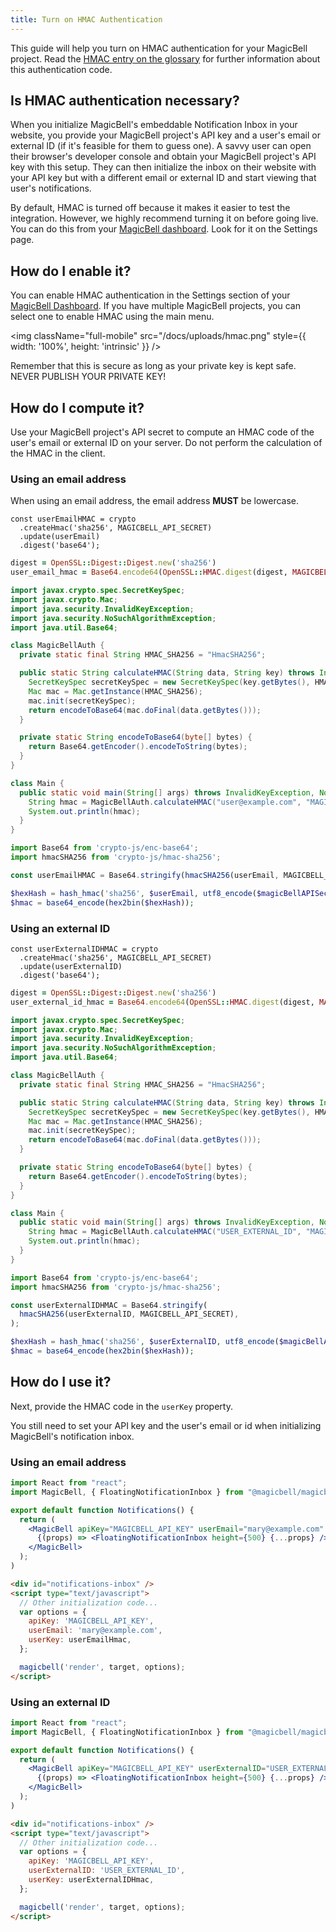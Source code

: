 ```yaml
---
title: Turn on HMAC Authentication
---
```


This guide will help you turn on HMAC authentication for your MagicBell project. Read the [HMAC entry on the glossary](/docs/glossary#hmac) for further information about this authentication code.

## Is HMAC authentication necessary?

When you initialize MagicBell's embeddable Notification Inbox in your website, you provide your MagicBell project's API key and a user's email or external ID (if it's feasible for them to guess one). A savvy user can open their browser's developer console and obtain your MagicBell project's API key with this setup. They can then initialize the inbox on their website with your API key but with a different email or external ID and start viewing that user's notifications.

By default, HMAC is turned off because it makes it easier to test the integration. However, we highly recommend turning it on before going live. You can do this from your [MagicBell dashboard](https://app.magicbell.com). Look for it on the Settings page.

## How do I enable it?

You can enable HMAC authentication in the Settings section of your [MagicBell Dashboard](https://app.magicbell.com). If you have multiple MagicBell projects, you can select one to enable HMAC using the main menu.

<img
  className="full-mobile"
  src="/docs/uploads/hmac.png"
  style={{ width: '100%', height: 'intrinsic' }}
/>

Remember that this is secure as long as your private key is kept safe. NEVER PUBLISH YOUR PRIVATE KEY!

## How do I compute it?

Use your MagicBell project's API secret to compute an HMAC code of the user's email or external ID on your server. Do not perform the calculation of the HMAC in the client.

### Using an email address

<Note>
  When using an email address, the email address <strong>MUST</strong> be lowercase.
</Note>

<Tabs>

```node title=NODE hideHeader noTopBorderRadius
const userEmailHMAC = crypto
  .createHmac('sha256', MAGICBELL_API_SECRET)
  .update(userEmail)
  .digest('base64');
```

```ruby title=RUBY hideHeader noTopBorderRadius
digest = OpenSSL::Digest::Digest.new('sha256')
user_email_hmac = Base64.encode64(OpenSSL::HMAC.digest(digest, MAGICBELL_API_SECRET, user_email))
```

```java title=JAVA hideHeader noTopBorderRadius
import javax.crypto.spec.SecretKeySpec;
import javax.crypto.Mac;
import java.security.InvalidKeyException;
import java.security.NoSuchAlgorithmException;
import java.util.Base64;

class MagicBellAuth {
  private static final String HMAC_SHA256 = "HmacSHA256";

  public static String calculateHMAC(String data, String key) throws InvalidKeyException, NoSuchAlgorithmException {
    SecretKeySpec secretKeySpec = new SecretKeySpec(key.getBytes(), HMAC_SHA256);
    Mac mac = Mac.getInstance(HMAC_SHA256);
    mac.init(secretKeySpec);
    return encodeToBase64(mac.doFinal(data.getBytes()));
  }

  private static String encodeToBase64(byte[] bytes) {
    return Base64.getEncoder().encodeToString(bytes);
  }
}

class Main {
  public static void main(String[] args) throws InvalidKeyException, NoSuchAlgorithmException {
    String hmac = MagicBellAuth.calculateHMAC("user@example.com", "MAGICBELL_API_SECRET");
    System.out.println(hmac);
  }
}
```

```javascript title=JAVASCRIPT hideHeader noTopBorderRadius
import Base64 from 'crypto-js/enc-base64';
import hmacSHA256 from 'crypto-js/hmac-sha256';

const userEmailHMAC = Base64.stringify(hmacSHA256(userEmail, MAGICBELL_API_SECRET));
```

```php title=PHP hideHeader noTopBorderRadius
$hexHash = hash_hmac('sha256', $userEmail, utf8_encode($magicBellAPISecret));
$hmac = base64_encode(hex2bin($hexHash));
```

</Tabs>

### Using an external ID

<Tabs>

```node title=NODE hideHeader noTopBorderRadius
const userExternalIDHMAC = crypto
  .createHmac('sha256', MAGICBELL_API_SECRET)
  .update(userExternalID)
  .digest('base64');
```

```ruby title=RUBY hideHeader noTopBorderRadius
digest = OpenSSL::Digest::Digest.new('sha256')
user_external_id_hmac = Base64.encode64(OpenSSL::HMAC.digest(digest, MAGICBELL_API_SECRET, user_external_id))
```

```java title=JAVA hideHeader noTopBorderRadius
import javax.crypto.spec.SecretKeySpec;
import javax.crypto.Mac;
import java.security.InvalidKeyException;
import java.security.NoSuchAlgorithmException;
import java.util.Base64;

class MagicBellAuth {
  private static final String HMAC_SHA256 = "HmacSHA256";

  public static String calculateHMAC(String data, String key) throws InvalidKeyException, NoSuchAlgorithmException {
    SecretKeySpec secretKeySpec = new SecretKeySpec(key.getBytes(), HMAC_SHA256);
    Mac mac = Mac.getInstance(HMAC_SHA256);
    mac.init(secretKeySpec);
    return encodeToBase64(mac.doFinal(data.getBytes()));
  }

  private static String encodeToBase64(byte[] bytes) {
    return Base64.getEncoder().encodeToString(bytes);
  }
}

class Main {
  public static void main(String[] args) throws InvalidKeyException, NoSuchAlgorithmException {
    String hmac = MagicBellAuth.calculateHMAC("USER_EXTERNAL_ID", "MAGICBELL_API_SECRET");
    System.out.println(hmac);
  }
}
```

```javascript title=JAVASCRIPT hideHeader noTopBorderRadius
import Base64 from 'crypto-js/enc-base64';
import hmacSHA256 from 'crypto-js/hmac-sha256';

const userExternalIDHMAC = Base64.stringify(
  hmacSHA256(userExternalID, MAGICBELL_API_SECRET),
);
```

```php title=PHP hideHeader noTopBorderRadius
$hexHash = hash_hmac('sha256', $userExternalID, utf8_encode($magicBellAPISecret));
$hmac = base64_encode(hex2bin($hexHash));
```

</Tabs>

## How do I use it?

Next, provide the HMAC code in the `userKey` property.

You still need to set your API key and the user's email or id when initializing MagicBell's notification inbox.

### Using an email address

<Tabs>

```jsx title=REACT hideHeader noTopBorderRadius
import React from "react";
import MagicBell, { FloatingNotificationInbox } from "@magicbell/magicbell-react";

export default function Notifications() {
  return (
    <MagicBell apiKey="MAGICBELL_API_KEY" userEmail="mary@example.com" userKey="userEmailHmac">
      {(props) => <FloatingNotificationInbox height={500} {...props} />}
    </MagicBell>
  );
)
```

```html title=HTML hideHeader noTopBorderRadius
<div id="notifications-inbox" />
<script type="text/javascript">
  // Other initialization code...
  var options = {
    apiKey: 'MAGICBELL_API_KEY',
    userEmail: 'mary@example.com',
    userKey: userEmailHmac,
  };

  magicbell('render', target, options);
</script>
```

</Tabs>

### Using an external ID

<Tabs>

```jsx title=REACT hideHeader noTopBorderRadius
import React from "react";
import MagicBell, { FloatingNotificationInbox } from "@magicbell/magicbell-react";

export default function Notifications() {
  return (
    <MagicBell apiKey="MAGICBELL_API_KEY" userExternalID="USER_EXTERNAL_ID" userKey="userExternalIDHmac">
      {(props) => <FloatingNotificationInbox height={500} {...props} />}
    </MagicBell>
  );
)
```

```html title=HTML hideHeader noTopBorderRadius
<div id="notifications-inbox" />
<script type="text/javascript">
  // Other initialization code...
  var options = {
    apiKey: 'MAGICBELL_API_KEY',
    userExternalID: 'USER_EXTERNAL_ID',
    userKey: userExternalIDHmac,
  };

  magicbell('render', target, options);
</script>
```

</Tabs>
